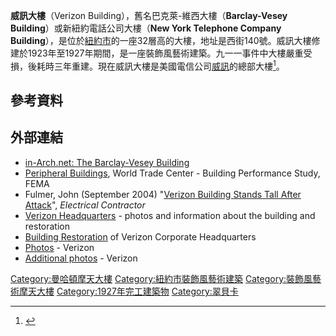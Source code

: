 {{expand|time=2016-02-28T07:30:57+00:00}}
{{NoteTA|1=zh-hans:威瑞森;zh-hant:威訊}}
{{Infobox nrhp
| name = Verizon Building<br>(Barclay-Vesey Building)<br>(New York Telephone Co. Building)
| nrhp_type = 
| image = Barclay-Vesey Building 140 West Street.jpg
| image_size = 267px
| caption = (2013)
| location= 140 West Street<br>[[紐約|紐約]][[曼哈頓|曼哈頓]]
| lat_degrees = 40
| lat_minutes = 42
| lat_seconds = 49.51
| lat_direction = N
| long_degrees = 74
| long_minutes = 0
| long_seconds = 46.5
| long_direction = W
| coord_display = title
| locmapin = New York City
| built = 1922-27<ref name=aia>{{cite aia5}}, p.59</ref>
| architect = [[Ralph_Thomas_Walker|Ralph Walker]]
| architecture = [[裝飾風藝術|裝飾風藝術]]
| added = 2009年4月30日
| area = {{convert|0.9|acre}}
| governing_body = private
| refnum = 09000257<ref name="nris">{{cite web|url=http://www.nps.gov/history/nr/listings/20090508.HTM|title=National Register of Historic Places|date=2009-05-08|work=WEEKLY LIST OF ACTIONS TAKEN ON PROPERTIES: 4/27/09 THROUGH 5/01/09|publisher=National Park Service|access-date=2016-02-28|archive-date=2013-12-27|archive-url=https://web.archive.org/web/20131227134644/http://www.nps.gov/history/nr/listings/20090508.HTM|dead-url=no}}</ref>
| designated_other2_name = NYC Landmark
| designated_other2_date = October 1, 1991
| designated_other2_abbr = NYCL
| designated_other2_link = New York City Landmarks Preservation Commission
| designated_other2_color = #FFE978
}}
'''威訊大樓'''（Verizon Building），舊名巴克萊-維西大樓（'''Barclay-Vesey Building'''）或新紐約電話公司大樓（'''New York Telephone Company Building'''），是位於[[紐約市|紐約市]]的一座32層高的大樓，地址是西街140號。威訊大樓修建於1923年至1927年期間，是一座裝飾風藝術建築。九一一事件中大樓嚴重受損，後耗時三年重建。現在威訊大樓是美國電信公司[[威訊|威訊]]的總部大樓<ref name="headquarters">{{cite web| title=Corporate History| url=http://www22.verizon.com/investor/corporatehistory.htm| publisher=Verizon Communications| date=January 2013| accessdate=2013-07-30| archive-date=2011-11-24| archive-url=https://web.archive.org/web/20111124005517/http://www22.verizon.com/investor/corporatehistory.htm| dead-url=no}}</ref>。
==參考資料==
{{Reflist}}
==外部連結==
{{Commons category|Verizon Building}}
*[https://web.archive.org/web/20110723154839/http://www.in-arch.net/NYC/nyc2.html#12 in-Arch.net: The Barclay-Vesey Building]
* [http://www.fema.gov/pdf/library/fema403_ch7.pdf Peripheral Buildings]{{WebCite|url=https://www.webcitation.org/61DZO4vEl?url=http://www.fema.gov/pdf/library/fema403_ch7.pdf |date=20110826043111 |dateformat=iso }}, World Trade Center - Building Performance Study, FEMA
* Fulmer, John (September 2004) "[https://web.archive.org/web/20080723134234/http://www.mmazzeo.com/PDF/ecm_sep04.pdf Verizon Building Stands Tall After Attack]", ''Electrical Contractor''
* [http://www22.verizon.com/about/community/ny/ny_files/NYHQ_022007.pdf Verizon Headquarters] {{Wayback|url=http://www22.verizon.com/about/community/ny/ny_files/NYHQ_022007.pdf |date=20120314015818 }} - photos and information about the building and restoration
* [http://merrittengineering.com/projects/commercial/verizon-corporate-headquarters Building Restoration] {{Wayback|url=http://merrittengineering.com/projects/commercial/verizon-corporate-headquarters |date=20160424155052 }} of Verizon Corporate Headquarters
* [http://newscenter.verizon.com/kit/wtc2/photos.html Photos] {{Wayback|url=http://newscenter.verizon.com/kit/wtc2/photos.html |date=20130606124001 }} - Verizon
* [http://newscenter.verizon.com/kit/wtc/photos2.html Additional photos] {{Wayback|url=http://newscenter.verizon.com/kit/wtc/photos2.html |date=20130515062758 }} - Verizon
[[Category:曼哈頓摩天大樓|Category:曼哈頓摩天大樓]]
[[Category:紐約市裝飾風藝術建築|Category:紐約市裝飾風藝術建築]]
[[Category:裝飾風藝術摩天大樓|Category:裝飾風藝術摩天大樓]]
[[Category:1927年完工建築物|Category:1927年完工建築物]]
[[Category:翠貝卡|Category:翠貝卡]]
